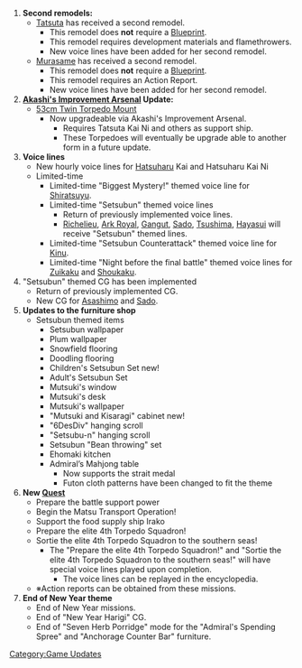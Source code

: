 #'''Second remodels:'''
#*[[Tatsuta]] has received a second remodel.
#**This remodel does '''not''' require a [[Blueprint]].
#**This remodel requires development materials and flamethrowers.
#**New voice lines have been added for her second remodel.
#*[[Murasame]] has received a second remodel.
#**This remodel does '''not''' require a [[Blueprint]].
#**This remodel requires an Action Report.
#**New voice lines have been added for her second remodel.
#'''[[Akashi's Improvement Arsenal]] Update:'''
#*[[53cm Twin Torpedo Mount]]
#**Now upgradeable via Akashi's Improvement Arsenal.
#***Requires Tatsuta Kai Ni and others as support ship.
#*** These Torpedoes will eventually be upgrade able to another form in a future update. 
#'''Voice lines'''
#*New hourly voice lines for [[Hatsuharu]] Kai and Hatsuharu Kai Ni
#*Limited-time
#**Limited-time "Biggest Mystery!" themed voice line for [[Shiratsuyu]].
#**Limited-time "Setsubun" themed voice lines
#***Return of previously implemented voice lines.
#***[[Richelieu]], [[Ark Royal]], [[Gangut]], [[Sado]], [[Tsushima]], [[Hayasui]] will receive "Setsubun" themed lines.
#**Limited-time "Setsubun Counterattack" themed voice line for [[Kinu]].
#**Limited-time "Night before the final battle" themed voice lines for [[Zuikaku]] and [[Shoukaku]].
#"Setsubun" themed CG has been implemented
#*Return of previously implemented CG.
#*New CG for [[Asashimo]] and [[Sado]].
#'''Updates to the furniture shop'''
#*Setsubun themed items
#**Setsubun wallpaper
#**Plum wallpaper
#**Snowfield flooring
#**Doodling flooring
#**Children's Setsubun Set    new!
#**Adult's Setsubun Set
#**Mutsuki's window
#**Mutsuki's desk
#**Mutsuki's wallpaper
#**"Mutsuki and Kisaragi" cabinet    new!
#**"6DesDiv" hanging scroll
#**"Setsubu-n" hanging scroll
#**Setsubun "Bean throwing" set
#**Ehomaki kitchen
#**Admiral’s Mahjong table
#***Now supports the strait medal
#***Futon cloth patterns have been changed to fit the theme
#'''New [[Quest]]'''
#*Prepare the battle support power
#*Begin the Matsu Transport Operation!
#*Support the food supply ship Irako
#*Prepare the elite 4th Torpedo Squadron!
#*Sortie the elite 4th Torpedo Squadron to the southern seas!
#**The "Prepare the elite 4th Torpedo Squadron!" and "Sortie the elite 4th Torpedo Squadron to the southern seas!" will have special voice lines played upon completion.
#***The voice lines can be replayed in the encyclopedia.  
#*※Action reports can be obtained from these missions.
#'''End of New Year theme'''
#*End of New Year missions.
#*End of "New Year Harigi" CG.
#*End of "Seven Herb Porridge" mode for the "Admiral's Spending Spree" and "Anchorage Counter Bar" furniture.

[[Category:Game Updates]]
